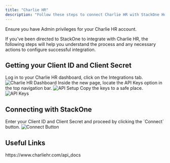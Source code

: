 ```yaml
---
title: "Charlie HR"
description: "Follow these steps to connect Charlie HR with StackOne Hub successfully."
---
```



<Warning>
  Ensure you have Admin privileges for your Charlie HR account.
</Warning>

If you've been directed to StackOne to integrate with Charlie HR, the following steps will help you understand the process and any necessary actions to configure successful integration.

## Getting your Client ID and Client Secret

<Steps>
  <Step title="Log in to Charlie HR">
    Log in to your Charlie HR dashboard, click on the Integrations tab.
    <Frame>
      <img className='rounded-md' style={{ margin: '0 auto', border: '1px solid #efefef' }} alt="Charlie HR Dashboard" src="/images/charliehr/image1.png" />
    </Frame>
  </Step>

  <Step title="Locate API Keys">
    Inside the new page, locate the API Keys option in the top navigation bar.
    <Frame>
      <img className='rounded-md' style={{ margin: '0 auto', border: '1px solid #efefef' }} alt="API Setup" src="/images/charliehr/image2.png" />
    </Frame>
  </Step>

  <Step title="Copy Client ID and Client Key">
    Copy the keys to a safe place. 
    <Frame>
      <img className='rounded-md' style={{ margin: '0 auto', border: '1px solid #efefef' }} alt="API Keys" src="/images/charliehr/image3.png" />
    </Frame>
  </Step>
</Steps>

## Connecting with StackOne

<Steps>
  <Step title="Enter your Credentials">
    Enter your Client ID and Client Secret and proceed by clicking the `Connect` button.
    <Frame>
      <img className='rounded-md' style={{ margin: '0 auto', border: '1px solid #efefef' }} alt="Connect Button" src="/images/charliehr/image4.png" />
    </Frame>
  </Step>
</Steps>

<IntegrationFooter />

## Useful Links
<Card title="API Documentation" icon="link" href="https://www.charliehr.com/api_docs">
    https://www.charliehr.com/api_docs
</Card>
